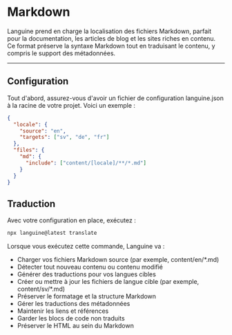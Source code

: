 # Markdown

Languine prend en charge la localisation des fichiers Markdown, parfait pour la documentation, les articles de blog et les sites riches en contenu. Ce format préserve la syntaxe Markdown tout en traduisant le contenu, y compris le support des métadonnées.

---

## Configuration

Tout d'abord, assurez-vous d'avoir un fichier de configuration languine.json à la racine de votre projet. Voici un exemple :

```json
{
  "locale": {
    "source": "en",
    "targets": ["sv", "de", "fr"]
  },
  "files": {
    "md": {
      "include": ["content/[locale]/**/*.md"]
    }
  }
}
```

## Traduction

Avec votre configuration en place, exécutez :

```bash
npx languine@latest translate
```

Lorsque vous exécutez cette commande, Languine va :

- Charger vos fichiers Markdown source (par exemple, content/en/*.md)
- Détecter tout nouveau contenu ou contenu modifié
- Générer des traductions pour vos langues cibles
- Créer ou mettre à jour les fichiers de langue cible (par exemple, content/sv/*.md)
- Préserver le formatage et la structure Markdown
- Gérer les traductions des métadonnées
- Maintenir les liens et références
- Garder les blocs de code non traduits
- Préserver le HTML au sein du Markdown
